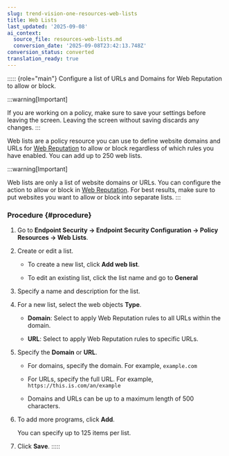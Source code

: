```yaml
---
slug: trend-vision-one-resources-web-lists
title: Web Lists
last_updated: '2025-09-08'
ai_context:
  source_file: resources-web-lists.md
  conversion_date: '2025-09-08T23:42:13.748Z'
conversion_status: converted
translation_ready: true
---
```


::::: {role="main"}
Configure a list of URLs and Domains for Web Reputation to allow or block.

:::warning[Important]

If you are working on a policy, make sure to save your settings before leaving the screen. Leaving the screen without saving discards any changes.
:::

Web lists are a policy resource you can use to define website domains and URLs for [Web Reputation](policies-web-reputation.mdx) to allow or block regardless of which rules you have enabled. You can add up to 250 web lists.

:::warning[Important]

Web lists are only a list of website domains or URLs. You can configure the action to allow or block in [Web Reputation](policies-web-reputation.mdx). For best results, make sure to put websites you want to allow or block into separate lists.
:::

### Procedure {#procedure}

1.  Go to **Endpoint Security → Endpoint Security Configuration → Policy Resources → Web Lists**.

2.  Create or edit a list.

    - To create a new list, click **Add web list**.

    - To edit an existing list, click the list name and go to **General**

3.  Specify a name and description for the list.

4.  For a new list, select the web objects **Type**.

    - **Domain**: Select to apply Web Reputation rules to all URLs within the domain.

    - **URL**: Select to apply Web Reputation rules to specific URLs.

5.  Specify the **Domain** or **URL**.

    - For domains, specify the domain. For example, `example.com`

    - For URLs, specify the full URL. For example, `https://this.is.com/an/example`

    - Domains and URLs can be up to a maximum length of 500 characters.

6.  To add more programs, click **Add**.

    You can specify up to 125 items per list.

7.  Click **Save**.
:::::
